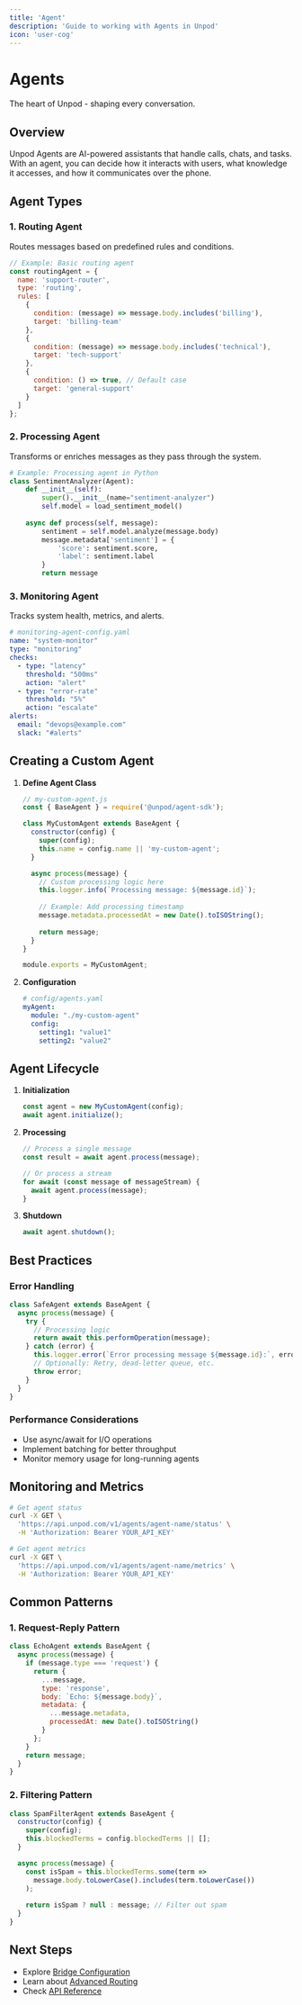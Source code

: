 ```yaml
---
title: 'Agent'
description: 'Guide to working with Agents in Unpod'
icon: 'user-cog'
---
```


# Agents

The heart of Unpod - shaping every conversation. 

## Overview 

Unpod Agents are AI-powered assistants that handle calls, chats, and tasks. With an agent, you can decide how it interacts with users, what knowledge it accesses, and how it communicates over the phone. 

## Agent Types

### 1. Routing Agent

Routes messages based on predefined rules and conditions.

```javascript
// Example: Basic routing agent
const routingAgent = {
  name: 'support-router',
  type: 'routing',
  rules: [
    {
      condition: (message) => message.body.includes('billing'),
      target: 'billing-team'
    },
    {
      condition: (message) => message.body.includes('technical'),
      target: 'tech-support'
    },
    {
      condition: () => true, // Default case
      target: 'general-support'
    }
  ]
};
```

### 2. Processing Agent

Transforms or enriches messages as they pass through the system.

```python
# Example: Processing agent in Python
class SentimentAnalyzer(Agent):
    def __init__(self):
        super().__init__(name="sentiment-analyzer")
        self.model = load_sentiment_model()
    
    async def process(self, message):
        sentiment = self.model.analyze(message.body)
        message.metadata['sentiment'] = {
            'score': sentiment.score,
            'label': sentiment.label
        }
        return message
```

### 3. Monitoring Agent

Tracks system health, metrics, and alerts.

```yaml
# monitoring-agent-config.yaml
name: "system-monitor"
type: "monitoring"
checks:
  - type: "latency"
    threshold: "500ms"
    action: "alert"
  - type: "error-rate"
    threshold: "5%"
    action: "escalate"
alerts:
  email: "devops@example.com"
  slack: "#alerts"
```

## Creating a Custom Agent

1. **Define Agent Class**
   ```javascript
   // my-custom-agent.js
   const { BaseAgent } = require('@unpod/agent-sdk');

   class MyCustomAgent extends BaseAgent {
     constructor(config) {
       super(config);
       this.name = config.name || 'my-custom-agent';
     }

     async process(message) {
       // Custom processing logic here
       this.logger.info(`Processing message: ${message.id}`);
       
       // Example: Add processing timestamp
       message.metadata.processedAt = new Date().toISOString();
       
       return message;
     }
   }

   module.exports = MyCustomAgent;
   ```

2. **Configuration**
   ```yaml
   # config/agents.yaml
   myAgent:
     module: "./my-custom-agent"
     config:
       setting1: "value1"
       setting2: "value2"
   ```

## Agent Lifecycle

1. **Initialization**
   ```javascript
   const agent = new MyCustomAgent(config);
   await agent.initialize();
   ```

2. **Processing**
   ```javascript
   // Process a single message
   const result = await agent.process(message);
   
   // Or process a stream
   for await (const message of messageStream) {
     await agent.process(message);
   }
   ```

3. **Shutdown**
   ```javascript
   await agent.shutdown();
   ```

## Best Practices

### Error Handling
```javascript
class SafeAgent extends BaseAgent {
  async process(message) {
    try {
      // Processing logic
      return await this.performOperation(message);
    } catch (error) {
      this.logger.error(`Error processing message ${message.id}:`, error);
      // Optionally: Retry, dead-letter queue, etc.
      throw error;
    }
  }
}
```

### Performance Considerations
- Use async/await for I/O operations
- Implement batching for better throughput
- Monitor memory usage for long-running agents

## Monitoring and Metrics

```bash
# Get agent status
curl -X GET \
  'https://api.unpod.com/v1/agents/agent-name/status' \
  -H 'Authorization: Bearer YOUR_API_KEY'

# Get agent metrics
curl -X GET \
  'https://api.unpod.com/v1/agents/agent-name/metrics' \
  -H 'Authorization: Bearer YOUR_API_KEY'
```

## Common Patterns

### 1. Request-Reply Pattern
```javascript
class EchoAgent extends BaseAgent {
  async process(message) {
    if (message.type === 'request') {
      return {
        ...message,
        type: 'response',
        body: `Echo: ${message.body}`,
        metadata: {
          ...message.metadata,
          processedAt: new Date().toISOString()
        }
      };
    }
    return message;
  }
}
```

### 2. Filtering Pattern
```javascript
class SpamFilterAgent extends BaseAgent {
  constructor(config) {
    super(config);
    this.blockedTerms = config.blockedTerms || [];
  }

  async process(message) {
    const isSpam = this.blockedTerms.some(term => 
      message.body.toLowerCase().includes(term.toLowerCase())
    );
    
    return isSpam ? null : message; // Filter out spam
  }
}
```

## Next Steps
- Explore [Bridge Configuration](/bridge)
- Learn about [Advanced Routing](/advanced-routing)
- Check [API Reference](/api-reference)
